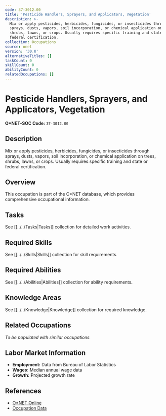 ```yaml
---
code: 37-3012.00
title: 'Pesticide Handlers, Sprayers, and Applicators, Vegetation'
description: >-
  Mix or apply pesticides, herbicides, fungicides, or insecticides through
  sprays, dusts, vapors, soil incorporation, or chemical application on trees,
  shrubs, lawns, or crops. Usually requires specific training and state or
  federal certification.
collection: Occupations
source: onet
version: '30.0'
alternativeTitles: []
taskCount: 0
skillCount: 0
abilityCount: 0
relatedOccupations: []
---
```

# Pesticide Handlers, Sprayers, and Applicators, Vegetation

**O*NET-SOC Code:** `37-3012.00`

## Description

Mix or apply pesticides, herbicides, fungicides, or insecticides through sprays, dusts, vapors, soil incorporation, or chemical application on trees, shrubs, lawns, or crops. Usually requires specific training and state or federal certification.

## Overview

This occupation is part of the O*NET database, which provides comprehensive occupational information.

## Tasks

See [[../../Tasks|Tasks]] collection for detailed work activities.

## Required Skills

See [[../../Skills|Skills]] collection for skill requirements.

## Required Abilities

See [[../../Abilities|Abilities]] collection for ability requirements.

## Knowledge Areas

See [[../../Knowledge|Knowledge]] collection for required knowledge.

## Related Occupations

*To be populated with similar occupations*

## Labor Market Information

- **Employment:** Data from Bureau of Labor Statistics
- **Wages:** Median annual wage data
- **Growth:** Projected growth rate

## References

- [O*NET Online](https://www.onetonline.org/link/summary/37-3012.00)
- [Occupation Data](https://www.onetcenter.org/)
